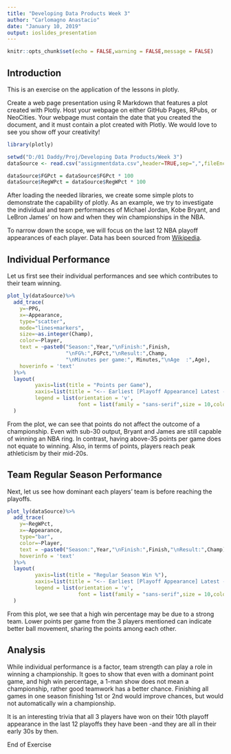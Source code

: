 ---
title: "Developing Data Products Week 3"
author: "Carlomagno Anastacio"
date: "January 10, 2019"
output: ioslides_presentation
---

```{r setup, include=FALSE}
knitr::opts_chunk$set(echo = FALSE,warning = FALSE,message = FALSE)
```

## Introduction
This is an exercise on the application of the lessons in plotly.

Create a web page presentation using R Markdown that features a plot created with Plotly. Host your webpage on either GitHub Pages, RPubs, or NeoCities. Your webpage must contain the date that you created the document, and it must contain a plot created with Plotly. We would love to see you show off your creativity!


```{r}
library(plotly)        

setwd("D:/01 Daddy/Proj/Developing Data Products/Week 3")
dataSource <- read.csv("assignmentdata.csv",header=TRUE,sep=",",fileEncoding="UTF-8-BOM")

dataSource$FGPct = dataSource$FGPct * 100
dataSource$RegWPct = dataSource$RegWPct * 100
```

After loading the needed libraries, we create some simple plots to demonstrate the capability of plotly.  As an example, we try to investigate the individual and team performances of Michael Jordan, Kobe Bryant, and LeBron James' on how and when they win championships in the NBA.

To narrow down the scope, we will focus on the last 12 NBA playoff appearances of each player.  Data has been sourced from [Wikipedia](http://en.wikipedia.org/).


## Individual Performance
Let us first see their individual performances and see which contributes to their team winning.

```{r}
plot_ly(dataSource)%>%
  add_trace(
    y=~PPG,
    x=~Appearance,
    type="scatter",
    mode="lines+markers",
    size=~as.integer(Champ),
    color=~Player,
    text = ~paste0("Season:",Year,"\nFinish:",Finish,
                   "\nFG%:",FGPct,"\nResult:",Champ,
                   "\nMinutes per game:", Minutes,"\nAge  :",Age),
    hoverinfo = 'text'
  )%>% 
  layout(
         yaxis=list(title = "Points per Game"),
         xaxis=list(title = "<-- Earliest [Playoff Appearance] Latest -->"),
         legend = list(orientation = 'v', 
                       font = list(family = "sans-serif",size = 10,color = "#000"))
  )
```
From the plot, we can see that points do not affect the outcome of a championship.  Even with sub-30 output, Bryant and James are still capable of winning an NBA ring. In contrast, having above-35 points per game does not equate to winning.  Also, in terms of points, players reach peak athleticism by their mid-20s.

## Team Regular Season Performance
Next, let us see how dominant each players' team is before reaching the playoffs.

```{r}
plot_ly(dataSource)%>%
  add_trace(
    y=~RegWPct,
    x=~Appearance,
    type="bar",
    color=~Player,
    text = ~paste0("Season:",Year,"\nFinish:",Finish,"\nResult:",Champ),
    hoverinfo = 'text'
  )%>% 
  layout(
         yaxis=list(title = "Regular Season Win %"),
         xaxis=list(title = "<-- Earliest [Playoff Appearance] Latest -->"),
         legend = list(orientation = 'v', 
                       font = list(family = "sans-serif",size = 10,color = "#000"))
  )
```
From this plot, we see that a high win percentage may be due to a strong team.  Lower points per game from the 3 players mentioned can indicate better ball movement, sharing the points among each other. 

## Analysis
While individual performance is a factor, team strength can play a role in winning a championship.  It goes to show that even with a dominant point game, and high win percentage, a 1-man show does not mean a championship, rather good teamwork has a better chance.  Finishing all games in one season finishing 1st or 2nd would improve chances, but would not automatically win a championship.

It is an interesting trivia that all 3 players have won on their 10th playoff appearance in the last 12 playoffs they have been -and they are all in their early 30s by then.

End of Exercise